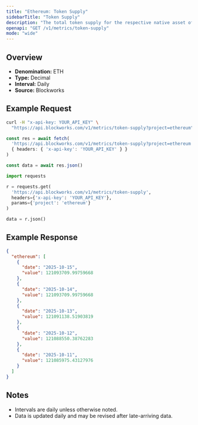 ```yaml
---
title: "Ethereum: Token Supply"
sidebarTitle: "Token Supply"
description: "The total token supply for the respective native asset of that chain. Inclusive of all locked tokens."
openapi: "GET /v1/metrics/token-supply"
mode: "wide"
---
```


## Overview

- **Denomination:** ETH
- **Type:** Decimal
- **Interval:** Daily
- **Source:** Blockworks

## Example Request

<CodeGroup>

```bash cURL
curl -H "x-api-key: YOUR_API_KEY" \
  "https://api.blockworks.com/v1/metrics/token-supply?project=ethereum"
```

```typescript TypeScript
const res = await fetch(
  'https://api.blockworks.com/v1/metrics/token-supply?project=ethereum',
  { headers: { 'x-api-key': 'YOUR_API_KEY' } }
)

const data = await res.json()
```

```python Python
import requests

r = requests.get(
  'https://api.blockworks.com/v1/metrics/token-supply',
  headers={'x-api-key': 'YOUR_API_KEY'},
  params={'project': 'ethereum'}
)

data = r.json()
```

</CodeGroup>

## Example Response

```json
{
  "ethereum": [
    {
      "date": "2025-10-15",
      "value": 121093709.99759668
    },
    {
      "date": "2025-10-14",
      "value": 121093709.99759668
    },
    {
      "date": "2025-10-13",
      "value": 121091138.51903819
    },
    {
      "date": "2025-10-12",
      "value": 121088550.38762283
    },
    {
      "date": "2025-10-11",
      "value": 121085975.43127976
    }
  ]
}
```

## Notes
- Intervals are daily unless otherwise noted.
- Data is updated daily and may be revised after late-arriving data.